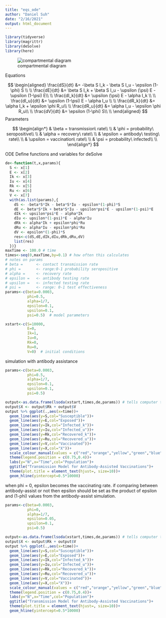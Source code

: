 ```yaml
---
title: "eqs_ode"
author: "Daniel Suh"
date: "2/16/2021"
output: html_document
---
```


```r
library(tidyverse)
library(magrittr)
library(deSolve)
library(here)
```

![compartmental diagram](concept.png)

Equations

$$
\begin{aligned}
 \frac{dS}{dt} &= -\beta S I_k - \beta S I_u - \epsilon (1-\phi) S \\ \\
 \frac{dE}{dt} &=  \beta S I_k + \beta S I_u - \upsilon (\psi) E - \upsilon (1-\psi) E\\ \\
 \frac{dI_k}{dt} &= \upsilon (\psi) E - \alpha I_k \\ \\
 \frac{dI_u}{dt} &= \upsilon (1-\psi) E - \alpha I_u \\ \\
 \frac{dR_k}{dt} &= \alpha I_k + \epsilon \phi R_u\\ \\
 \frac{dR_u}{dt} &= \alpha I_u - \epsilon \phi R_u\\ \\
 \frac{dV}{dt} &= \epsilon (1-\phi) S\\ \\
\end{aligned}
$$
Parameters

$$
\begin{align*}
 & \beta = transmission\ rate\\ \\ 
 & \phi = probability\ seropositive\\ \\ 
 & \alpha = recovery\ rate\\ \\
 & \epsilon = antibody\ testing\ rate\\ \\
 & \upsilon = vaccination\ rate\\ \\
 & \psi = probability\ infected\\ \\
\end{align*}
$$

ODE
Define functions and variables for deSolve
```r
de<-function(t,x,params){
  S <- x[1]
  E <- x[2]
  Ik <- x[3]
  Iu <- x[4]
  Rk <- x[5]
  Ru <- x[6]
  V <- x[7]
  with(as.list(params),{
    dS <- -beta*S*Ik - beta*S*Iu - epsilon*(1-phi)*S
    dE <- beta*S*Ik + beta*S*Iu - upsilon*psi*E - upsilon*(1-psi)*E
    dIk <- upsilon*psi*E - alpha*Ik
    dIu <- upsilon*(1-psi)*E - alpha*Iu
    dRk <- alpha*Ik + epsilon*phi*Ru
    dRu <- alpha*Iu - epsilon*phi*Ru
    dV <- epsilon*(1-phi)*S
    res<-c(dS,dE,dIk,dIu,dRk,dRu,dV)
    list(res)
  })}
maxTime <- 100.0 # time
times<-seq(0,maxTime,by=0.1) # how often this calculates
# notes on params
# beta =      <- contact transmission rate
# phi =       <- range:0-1 probability seropositive
# alpha =     <- recovery rate
# epsilon =   <- antibody testing rate
# upsilon =   <- infected testing rate
# psi =       <- range: 0-1 test effectiveness
params<-c(beta=0.0003,
          phi=0.5,
          alpha=1/7,
          epsilon=0.1,
          upsilon=0.1,
          psi=0.5)  # model parameters

xstart<-c(S=10000,
          E=0,
          Ik=1,
          Iu=0,
          Rk=0,
          Ru=0,
          V=0)  # initial conditions
```

simulation with antibody assistance
```r
params<-c(beta=0.0003,
          phi=0.5,
          alpha=1/7,
          epsilon=0.1, 
          upsilon=0.1,
          psi=0.5)

output<-as.data.frame(lsoda(xstart,times,de,params)) # tells computer to solve (integrate) equations
output$X <- output$Rk + output$V
output %>% ggplot(.,aes(x=time))+
  geom_line(aes(y=S,col="Susceptible"))+
  geom_line(aes(y=E,col="Exposed"))+
  geom_line(aes(y=Ik,col="Infected_k"))+
  geom_line(aes(y=Iu,col="Infected_u"))+
  geom_line(aes(y=Rk,col="Recovered_k"))+
  geom_line(aes(y=Ru,col="Recovered_u"))+
  geom_line(aes(y=V,col="Vaccinated"))+
  geom_line(aes(y=X,col="X"))+
  scale_colour_manual(values = c("red","orange","yellow","green","blue","purple","gray","black"))+
  theme(legend.position = c(0.75,0.4))+
  labs(y="N",x="Time",col="Population")+
  ggtitle("Transmission Model for Antibody-Assisted Vaccinations")+
  theme(plot.title = element_text(hjust=, size=10))+
  geom_hline(yintercept=0.5*10000)
```

when phi = 0, epsilon becomes the vaccinating rate. if comparing between antibody-assist or not then epsilon should be set as the product of epsilon and (1-phi) values from the antibody-assist simulation. 
```r
params<-c(beta=0.0003,
          phi=0,
          alpha=1/7,
          epsilon=0.05,
          upsilon=0.1,
          psi=0.5)

output<-as.data.frame(lsoda(xstart,times,de,params)) # tells computer to solve (integrate) equations
output$X <- output$Rk + output$V
output %>% ggplot(.,aes(x=time))+
  geom_line(aes(y=S,col="Susceptible"))+
  geom_line(aes(y=E,col="Exposed"))+
  geom_line(aes(y=Ik,col="Infected_k"))+
  geom_line(aes(y=Iu,col="Infected_u"))+
  geom_line(aes(y=Rk,col="Recovered_k"))+
  geom_line(aes(y=Ru,col="Recovered_u"))+
  geom_line(aes(y=V,col="Vaccinated"))+
  geom_line(aes(y=X,col="X"))+
  scale_colour_manual(values = c("red","orange","yellow","green","blue","purple","gray","black"))+
  theme(legend.position = c(0.75,0.4))+
  labs(y="N",x="Time",col="Population")+
  ggtitle("Transmission Model for Antibody-Assisted Vaccinations")+
  theme(plot.title = element_text(hjust=, size=10))+
  geom_hline(yintercept=0.5*10000)
```
